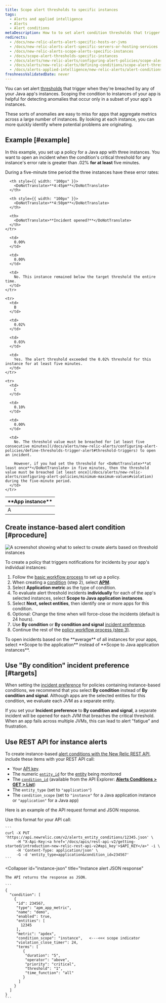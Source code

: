 ```yaml
---
title: Scope alert thresholds to specific instances
tags:
  - Alerts and applied intelligence
  - Alerts
  - Alert conditions
metaDescription: How to to set alert condition thresholds that trigger when they are breached by any of your Java app's instances.
redirects:
  - /docs/new-relic-alerts-alert-specific-hosts-or-jvms
  - /docs/new-relic-alerts-alert-specific-servers-or-hosting-services
  - /docs/new-relic-alerts-scope-alerts-specific-instances
  - /docs/scope-alert-thresholds-specific-instances
  - /docs/alerts/new-relic-alerts/configuring-alert-policies/scope-alert-thresholds-specific-instances
  - /docs/alerts/new-relic-alerts/defining-conditions/scope-alert-thresholds-specific-instances
  - /docs/alerts-applied-intelligence/new-relic-alerts/alert-conditions/scope-alert-thresholds-specific-instances
freshnessValidatedDate: never
---
```




You can set alert [thresholds](/docs/using-new-relic/welcome-new-relic/get-started/glossary#alert-threshold) that trigger when they're breached by any of your Java app's instances. Scoping the condition to instances of your app is helpful for detecting anomalies that occur only in a subset of your app's instances.

These sorts of anomalies are easy to miss for apps that aggregate metrics across a large number of instances. By looking at each instance, you can more quickly identify where potential problems are originating.

## Example [#example]

In this example, you set up a policy for a Java app with three instances. You want to open an incident when the condition's critical threshold for any instance's error rate is greater than .02% <DoNotTranslate>**for at least**</DoNotTranslate> five minutes.

During a five-minute time period the three instances have these error rates:

<table>
  <thead>
    <tr>
      <th style={{ width: "100px" }}>
        <DoNotTranslate>**App instance**</DoNotTranslate>
      </th>

      <th style={{ width: "100px" }}>
        <DoNotTranslate>**4:45pm**</DoNotTranslate>
      </th>

      <th style={{ width: "100px" }}>
        <DoNotTranslate>**4:50pm**</DoNotTranslate>
      </th>

      <th>
        <DoNotTranslate>**Incident opened?**</DoNotTranslate>
      </th>
    </tr>
  </thead>

  <tbody>
    <tr>
      <td>
        A
      </td>

      <td>
        0.00%
      </td>

      <td>
        0.00%
      </td>

      <td>
        No. This instance remained below the target threshold the entire time.
      </td>
    </tr>

    <tr>
      <td>
        B
      </td>

      <td>
        0.02%
      </td>

      <td>
        0.03%
      </td>

      <td>
        Yes. The alert threshold exceeded the 0.02% threshold for this instance for at least five minutes.
      </td>
    </tr>

    <tr>
      <td>
        C
      </td>

      <td>
        0.10%
      </td>

      <td>
        0.00%
      </td>

      <td>
        No. The threshold value must be breached for [at least five consecutive minutes](/docs/alerts/new-relic-alerts/configuring-alert-policies/define-thresholds-trigger-alert#threshold-triggers) to open an incident.

        However, if you had set the threshold for <DoNotTranslate>**at least once**</DoNotTranslate> in five minutes, then the threshold value must be breached [at least once](/docs/alerts/new-relic-alerts/configuring-alert-policies/minimum-maximum-values#violation) during the five-minute period.
      </td>
    </tr>
  </tbody>
</table>

## Create instance-based alert condition [#procedure]

<img
    title="Create alerts based on threshold instances"
    alt="A screenshot showing what to select to create alerts based on threshold instances"
    src={alertsThresholdsInstances}
/>

To create a policy that triggers notifications for incidents by your app's individual instances:

1. Follow the [basic workflow process](/docs/alerts/new-relic-alerts/configuring-alert-policies/alert-policy-workflow#alert-policy-process) to set up a policy.
2. When creating a [condition](/docs/alerts/new-relic-alerts/configuring-alert-policies/define-alert-conditions) (step 2), select [<DoNotTranslate>**APM**</DoNotTranslate>](/docs/alerts/new-relic-alerts/configuring-alert-policies/select-product-targets-alert-condition).
3. Select <DoNotTranslate>**Application metric**</DoNotTranslate> as the type of condition.
4. To evaluate alert threshold incidents <DoNotTranslate>**individually**</DoNotTranslate> for each of the app's selected instances, select <DoNotTranslate>**Scope to Java application instances**</DoNotTranslate>.
5. Select <DoNotTranslate>**Next, select entities**</DoNotTranslate>, then identify one or more apps for this condition.
6. Optional: Change the time when <InlinePopover type="alerts" /> will force-close the incidents (default is 24 hours).
7. Use <DoNotTranslate>**By condition**</DoNotTranslate> or <DoNotTranslate>**By condition and signal**</DoNotTranslate> [incident preference](/docs/alerts/new-relic-alerts/reviewing-alert-incidents/specify-when-new-relic-creates-incidents).
8. Continue the rest of the [policy workflow process (step 3)](/docs/alerts/new-relic-alerts/configuring-alert-policies/alert-policy-workflow#alert-policy-process).


<Callout variant="tip">
  To open incidents based on the <DoNotTranslate>**average**</DoNotTranslate> of all instances for your apps, select <DoNotTranslate>**Scope to the application**</DoNotTranslate> instead of <DoNotTranslate>**Scope to Java application instances**</DoNotTranslate>.
</Callout>

## Use "By condition" incident preference [#targets]

When setting the [incident preference](/docs/alerts/new-relic-alerts/reviewing-alert-incidents/specify-when-new-relic-creates-incidents) for policies containing instance-based conditions, we recommend that you select <DoNotTranslate>**By condition**</DoNotTranslate> instead of <DoNotTranslate>**By condition and signal**</DoNotTranslate>. Although apps are the selected entities for this condition, we evaluate each JVM as a separate entity.

If you set your <DoNotTranslate>**Incident preference**</DoNotTranslate> to <DoNotTranslate>**By condition and signal**</DoNotTranslate>, a separate incident will be opened for each JVM that breaches the critical threshold. When an app fails across multiple JVMs, this can lead to alert "fatigue" and frustration.

## Use REST API for instance alerts

To create instance-based [alert conditions with the New Relic REST API](/docs/alerts/new-relic-alerts/rest-api-alerts/manage-entities-alerts-conditions), include these items with your REST API call:

* Your [API key](/docs/apis/rest-api-v2/getting-started/introduction-new-relic-rest-api-v2#api_key).
* The numeric [`entity_id`](/docs/using-new-relic/welcome-new-relic/get-started/glossary#entity) for the [entity](/docs/using-new-relic/welcome-new-relic/get-started/glossary#entity) being monitored
* The [`condition_id`](/docs/using-new-relic/welcome-new-relic/get-started/glossary#alert-condition) (available from the API Explorer: [<DoNotTranslate>**Alerts Conditions > GET > List**</DoNotTranslate>](https://rpm.newrelic.com/api/explore/alerts_entity_conditions/list))
* The `entity_type` (set to `"application"`)
* The `condition_scope` (set to `"instance"` for a Java application instance or `"application"` for a Java app)

Here is an example of the API request format and JSON response.

<CollapserGroup>
  <Collapser
    id="instance-api"
    title="Instance alert API call"
  >
    Use this format for your API call:

    ```
    curl -X PUT 'https://api.newrelic.com/v2/alerts_entity_conditions/12345.json' \
         -H "X-Api-Key:<a href='/docs/apis/rest-api-v2/getting-started/introduction-new-relic-rest-api-v2#api_key'>$API_KEY</a>" -i \
         -H 'Content-Type: application/json' \
         -G -d 'entity_type=application&condition_id=234567'
    ```
  </Collapser>

  <Collapser
    id="instance-json"
    title="Instance alert JSON response"
  >
    The API returns the response as JSON.

    ```
    {
      "condition": [
        {
         "id": 234567,
         "type": "apm_app_metric",
         "name": "demo",
         "enabled": true,
         "entities": [
           12345
         ],
         "metric": "apdex",
         "condition_scope": "instance",   <---<<< scope indicator
         "violation_close_timer": 24,
         "terms": [
            {
             "duration": "5",
             "operator": "above",
             "priority": "critical",
             "threshold": "1",
             "time_function": "all"
            }
          ]
        }
      ]
    }
    ```
  </Collapser>
</CollapserGroup>
